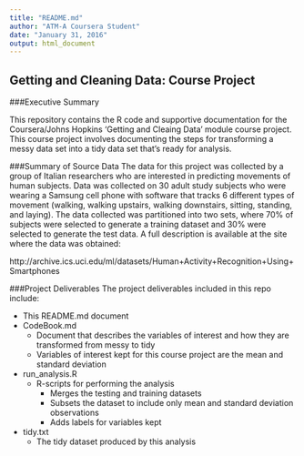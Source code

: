 ```yaml
---
title: "README.md"
author: "ATM-A Coursera Student"
date: "January 31, 2016"
output: html_document
---
```


## Getting and Cleaning Data: Course Project

###Executive Summary

This repository contains the R code and supportive documentation for the Coursera/Johns Hopkins 'Getting and Cleaing Data' module course project. This course project involves documenting the steps for transforming a messy data set into a tidy data set that's ready for analysis.  

###Summary of Source Data
The data for this project was collected by a group of Italian researchers who are interested in predicting movements of human subjects. Data was collected on 30 adult study subjects who were wearing a Samsung cell phone with software that tracks 6 different types of movement (walking, walking upstairs, walking downstairs, sitting, standing, and laying). The data collected was partitioned into two sets, where 70% of subjects were selected to generate a training dataset and 30% were selected to generate the test data. A full description is available at the site where the data was obtained:

http://archive.ics.uci.edu/ml/datasets/Human+Activity+Recognition+Using+Smartphones

###Project Deliverables
The project deliverables included in this repo include:

* This README.md document
* CodeBook.md
    * Document that describes the variables of interest and how they are transformed from messy to tidy
    * Variables of interest kept for this course project are the mean and standard deviation
* run_analysis.R 
    * R-scripts for performing the analysis
        * Merges the testing and training datasets
        * Subsets the dataset to include only mean and standard deviation observations
        * Adds labels for variables kept
* tidy.txt
    * The tidy dataset produced by this analysis



